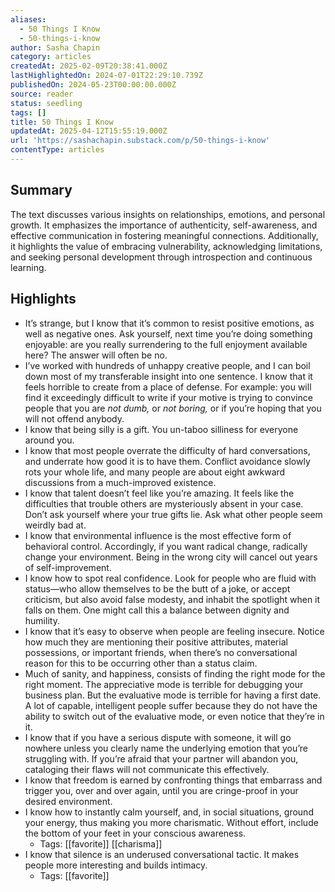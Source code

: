 ```yaml
---
aliases:
  - 50 Things I Know
  - 50-things-i-know
author: Sasha Chapin
category: articles
createdAt: 2025-02-09T20:38:41.000Z
lastHighlightedOn: 2024-07-01T22:29:10.739Z
publishedOn: 2024-05-23T00:00:00.000Z
source: reader
status: seedling
tags: []
title: 50 Things I Know
updatedAt: 2025-04-12T15:55:19.000Z
url: 'https://sashachapin.substack.com/p/50-things-i-know'
contentType: articles
---
```

## Summary

The text discusses various insights on relationships, emotions, and personal growth. It emphasizes the importance of authenticity, self-awareness, and effective communication in fostering meaningful connections. Additionally, it highlights the value of embracing vulnerability, acknowledging limitations, and seeking personal development through introspection and continuous learning.

## Highlights

- It’s strange, but I know that it’s common to resist positive emotions, as well as negative ones. Ask yourself, next time you’re doing something enjoyable: are you really surrendering to the full enjoyment available here? The answer will often be no.
- I’ve worked with hundreds of unhappy creative people, and I can boil down most of my transferable insight into one sentence. I know that it feels horrible to create from a place of defense. For example: you will find it exceedingly difficult to write if your motive is trying to convince people that you are _not dumb,_ or _not boring,_ or if you’re hoping that you will not offend anybody.
- I know that being silly is a gift. You un-taboo silliness for everyone around you.
- I know that most people overrate the difficulty of hard conversations, and underrate how good it is to have them. Conflict avoidance slowly rots your whole life, and many people are about eight awkward discussions from a much-improved existence.
- I know that talent doesn’t feel like you’re amazing. It feels like the difficulties that trouble others are mysteriously absent in your case. Don’t ask yourself where your true gifts lie. Ask what other people seem weirdly bad at.
- I know that environmental influence is the most effective form of behavioral control. Accordingly, if you want radical change, radically change your environment. Being in the wrong city will cancel out years of self-improvement.
- I know how to spot real confidence. Look for people who are fluid with status—who allow themselves to be the butt of a joke, or accept criticism, but also avoid false modesty, and inhabit the spotlight when it falls on them. One might call this a balance between dignity and humility.
- I know that it’s easy to observe when people are feeling insecure. Notice how much they are mentioning their positive attributes, material possessions, or important friends, when there’s no conversational reason for this to be occurring other than a status claim.
- Much of sanity, and happiness, consists of finding the right mode for the right moment. The appreciative mode is terrible for debugging your business plan. But the evaluative mode is terrible for having a first date. A lot of capable, intelligent people suffer because they do not have the ability to switch out of the evaluative mode, or even notice that they’re in it.
- I know that if you have a serious dispute with someone, it will go nowhere unless you clearly name the underlying emotion that you’re struggling with. If you’re afraid that your partner will abandon you, cataloging their flaws will not communicate this effectively.
- I know that freedom is earned by confronting things that embarrass and trigger you, over and over again, until you are cringe-proof in your desired environment.
- I know how to instantly calm yourself, and, in social situations, ground your energy, thus making you more charismatic. Without effort, include the bottom of your feet in your conscious awareness.
    - Tags: [[favorite]] [[charisma]]
- I know that silence is an underused conversational tactic. It makes people more interesting and builds intimacy.
    - Tags: [[favorite]]
